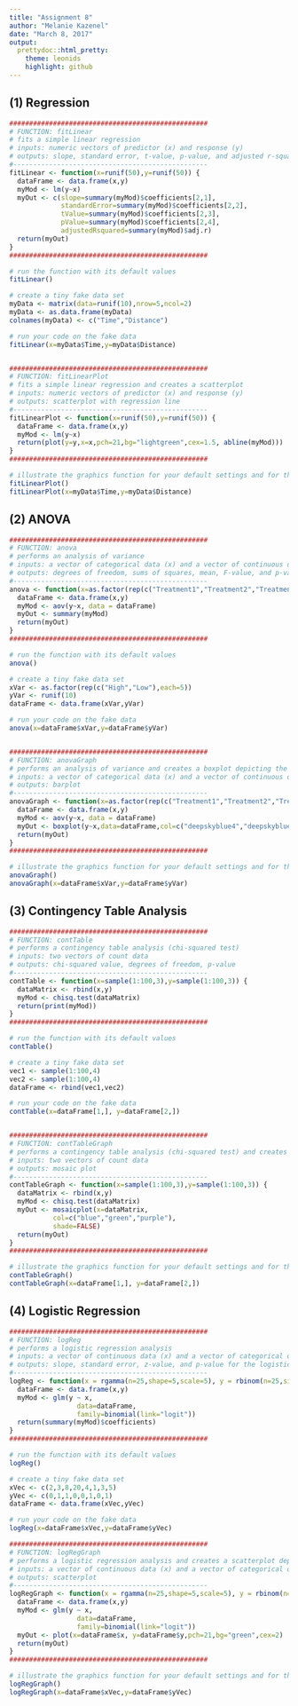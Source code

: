 ```yaml
---
title: "Assignment 8"
author: "Melanie Kazenel"
date: "March 8, 2017"
output: 
  prettydoc::html_pretty:
    theme: leonids
    highlight: github
---
```


## (1) Regression

```r

##################################################
# FUNCTION: fitLinear 
# fits a simple linear regression
# inputs: numeric vectors of predictor (x) and response (y)
# outputs: slope, standard error, t-value, p-value, and adjusted r-squared value
#------------------------------------------------- 
fitLinear <- function(x=runif(50),y=runif(50)) {
  dataFrame <- data.frame(x,y)
  myMod <- lm(y~x) 
  myOut <- c(slope=summary(myMod)$coefficients[2,1],
             standardError=summary(myMod)$coefficients[2,2],
             tValue=summary(myMod)$coefficients[2,3],
             pValue=summary(myMod)$coefficients[2,4],
             adjustedRsquared=summary(myMod)$adj.r)
  return(myOut)
}
##################################################

# run the function with its default values
fitLinear()

# create a tiny fake data set 
myData <- matrix(data=runif(10),nrow=5,ncol=2)
myData <- as.data.frame(myData)
colnames(myData) <- c("Time","Distance")

# run your code on the fake data
fitLinear(x=myData$Time,y=myData$Distance)


##################################################
# FUNCTION: fitLinearPlot
# fits a simple linear regression and creates a scatterplot
# inputs: numeric vectors of predictor (x) and response (y)
# outputs: scatterplot with regression line
#------------------------------------------------- 
fitLinearPlot <- function(x=runif(50),y=runif(50)) {
  dataFrame <- data.frame(x,y)
  myMod <- lm(y~x) 
  return(plot(y=y,x=x,pch=21,bg="lightgreen",cex=1.5, abline(myMod)))
}
##################################################

# illustrate the graphics function for your default settings and for the tiny fake data set
fitLinearPlot()
fitLinearPlot(x=myData$Time,y=myData$Distance)

```

## (2) ANOVA

```r
##################################################
# FUNCTION: anova
# performs an analysis of variance
# inputs: a vector of categorical data (x) and a vector of continuous data (y)
# outputs: degrees of freedom, sums of squares, mean, F-value, and p-value
#------------------------------------------------- 
anova <- function(x=as.factor(rep(c("Treatment1","Treatment2","Treatment3"),each=3)),y=runif(9)) {
  dataFrame <- data.frame(x,y)
  myMod <- aov(y~x, data = dataFrame)
  myOut <- summary(myMod)
  return(myOut)
}
##################################################

# run the function with its default values
anova()

# create a tiny fake data set 
xVar <- as.factor(rep(c("High","Low"),each=5)) 
yVar <- runif(10)
dataFrame <- data.frame(xVar,yVar)

# run your code on the fake data
anova(x=dataFrame$xVar,y=dataFrame$yVar)


##################################################
# FUNCTION: anovaGraph
# performs an analysis of variance and creates a boxplot depicting the results
# inputs: a vector of categorical data (x) and a vector of continuous data (y)
# outputs: barplot 
#------------------------------------------------- 
anovaGraph <- function(x=as.factor(rep(c("Treatment1","Treatment2","Treatment3"),each=3)),y=runif(9)) {
  dataFrame <- data.frame(x,y)
  myMod <- aov(y~x, data = dataFrame)
  myOut <- boxplot(y~x,data=dataFrame,col=c("deepskyblue4","deepskyblue3","deepskyblue2"))
  return(myOut)
}
##################################################

# illustrate the graphics function for your default settings and for the tiny fake data set
anovaGraph()
anovaGraph(x=dataFrame$xVar,y=dataFrame$yVar)
```


## (3) Contingency Table Analysis

```r
##################################################
# FUNCTION: contTable
# performs a contingency table analysis (chi-squared test) 
# inputs: two vectors of count data
# outputs: chi-squared value, degrees of freedom, p-value
#------------------------------------------------- 
contTable <- function(x=sample(1:100,3),y=sample(1:100,3)) {
  dataMatrix <- rbind(x,y)
  myMod <- chisq.test(dataMatrix)
  return(print(myMod))
}
##################################################

# run the function with its default values
contTable()

# create a tiny fake data set 
vec1 <- sample(1:100,4)
vec2 <- sample(1:100,4)
dataFrame <- rbind(vec1,vec2)

# run your code on the fake data
contTable(x=dataFrame[1,], y=dataFrame[2,])


##################################################
# FUNCTION: contTableGraph
# performs a contingency table analysis (chi-squared test) and creates a mosaic plot
# inputs: two vectors of count data
# outputs: mosaic plot
#------------------------------------------------- 
contTableGraph <- function(x=sample(1:100,3),y=sample(1:100,3)) {
  dataMatrix <- rbind(x,y)
  myMod <- chisq.test(dataMatrix)
  myOut <- mosaicplot(x=dataMatrix,
           col=c("blue","green","purple"),
           shade=FALSE)
  return(myOut)
}
##################################################

# illustrate the graphics function for your default settings and for the tiny fake data set
contTableGraph()
contTableGraph(x=dataFrame[1,], y=dataFrame[2,])

```


## (4) Logistic Regression

```r
##################################################
# FUNCTION: logReg
# performs a logistic regression analysis
# inputs: a vector of continuous data (x) and a vector of categorical data (y)
# outputs: slope, standard error, z-value, and p-value for the logistic regression
#------------------------------------------------- 
logReg <- function(x = rgamma(n=25,shape=5,scale=5), y = rbinom(n=25,size=1,p=0.5)) {
  dataFrame <- data.frame(x,y)
  myMod <- glm(y ~ x,
                 data=dataFrame,
                 family=binomial(link="logit"))
  return(summary(myMod)$coefficients)
}
##################################################

# run the function with its default values
logReg()

# create a tiny fake data set 
xVec <- c(2,3,8,20,4,1,3,5)
yVec <- c(0,1,1,0,0,1,0,1)
dataFrame <- data.frame(xVec,yVec)

# run your code on the fake data
logReg(x=dataFrame$xVec,y=dataFrame$yVec)

##################################################
# FUNCTION: logRegGraph
# performs a logistic regression analysis and creates a scatterplot depicting the results
# inputs: a vector of continuous data (x) and a vector of categorical data (y)
# outputs: scatterplot
#------------------------------------------------- 
logRegGraph <- function(x = rgamma(n=25,shape=5,scale=5), y = rbinom(n=25,size=1,p=0.5)) {
  dataFrame <- data.frame(x,y)
  myMod <- glm(y ~ x,
                 data=dataFrame,
                 family=binomial(link="logit"))
  myOut <- plot(x=dataFrame$x, y=dataFrame$y,pch=21,bg="green",cex=2)
  return(myOut)
}
##################################################

# illustrate the graphics function for your default settings and for the tiny fake data set
logRegGraph()
logRegGraph(x=dataFrame$xVec,y=dataFrame$yVec)

```


